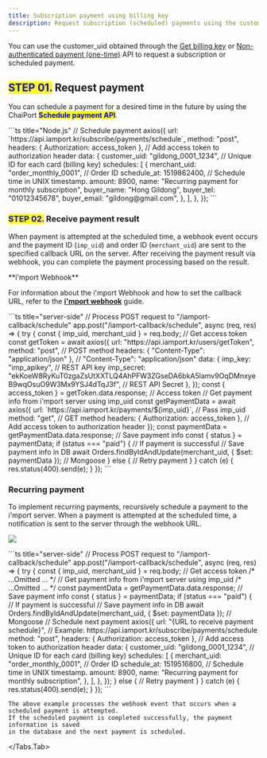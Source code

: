 ```yaml
---
title: Subscription payment using billing key
description: Request subscription (scheduled) payments using the customer_uid.
---
```



You can use the customer\_uid obtained through the [Get billing key](../../../api/billing-key-api/api-1)
or [Non-authenticated payment (one-time)](../../../api/api/request-non-authenticated-payment-one-time-api) API
to request a subscription or scheduled payment.

## <mark style="color:blue;">**STEP 01.**</mark> Request payment

You can schedule a payment for a desired time in the future by using the ChaiPort <mark style="color:blue;">**Schedule payment API**</mark>.

<Tabs>
  <Tabs.Tab title="server-side">
    ```ts title="Node.js"
    // Schedule payment
    axios({
      url: `https://api.iamport.kr/subscribe/payments/schedule`,
      method: "post",
      headers: { Authorization: access_token }, // Add access token to authorization header
      data: {
        customer_uid: "gildong_0001_1234", // Unique ID for each card (billing key)
        schedules: [
          {
            merchant_uid: "order_monthly_0001", // Order ID
            schedule_at: 1519862400, // Schedule time in UNIX timestamp.
            amount: 8900,
            name: "Recurring payment for monthly subscription",
            buyer_name: "Hong Gildong",
            buyer_tel: "01012345678",
            buyer_email: "gildong@gmail.com",
          },
        ],
      },
    });
    ```
  </Tabs.Tab>
</Tabs>

### <mark style="color:blue;">**STEP 02.**</mark> Receive payment result

When payment is attempted at the scheduled time, a webhook event occurs and the payment ID
(`imp_uid`) and order ID (`merchant_uid`) are sent to the specified callback URL on the server.
After receiving the payment result via webhook, you can complete the payment processing based on the
result.

<Hint style="info">
  **i'mport Webhook**

  For information about the i'mport Webhook and how to set the callback URL, refer to the  [**i'mport webhook**](../../../result/webhook) guide.
</Hint>

<Tabs>
  <Tabs.Tab title="Node.js">
    ```ts title="server-side"
    // Process POST request to "/iamport-callback/schedule"
    app.post("/iamport-callback/schedule", async (req, res) => {
      try {
        const { imp_uid, merchant_uid } = req.body;
        // Get access token
        const getToken = await axios({
          url: "https://api.iamport.kr/users/getToken",
          method: "post", // POST method
          headers: { "Content-Type": "application/json" }, // "Content-Type": "application/json"
          data: {
            imp_key: "imp_apikey", // REST API key
            imp_secret:
              "ekKoeW8RyKuT0zgaZsUtXXTLQ4AhPFW3ZGseDA6bkA5lamv9OqDMnxyeB9wqOsuO9W3Mx9YSJ4dTqJ3f", // REST API Secret
          },
        });
        const { access_token } = getToken.data.response; // Access token
        // Get payment info from i'mport server using imp_uid
        const getPaymentData = await axios({
          url: `https://api.iamport.kr/payments/${imp_uid}`, // Pass imp_uid
          method: "get", // GET method
          headers: { Authorization: access_token }, // Add access token to authorization header
        });
        const paymentData = getPaymentData.data.response; // Save payment info
        const { status } = paymentData;
        if (status === "paid") {
          // If payment is successful
          // Save payment info in DB
          await Orders.findByIdAndUpdate(merchant_uid, { $set: paymentData }); // Mongoose
        } else {
          // Retry payment
        }
      } catch (e) {
        res.status(400).send(e);
      }
    });
    ```
  </Tabs.Tab>
</Tabs>

### Recurring payment

To implement recurring payments, recursively schedule a payment to the i'mport server. When a
payment is attempted at the scheduled time, a notification is sent to the server through the webhook
URL.

![](/gitbook-assets/en/recurring.png)

<Tabs>
  <Tabs.Tab title="Node.js">
    ```ts title="server-side"
    // Process POST request to "/iamport-callback/schedule"
    app.post("/iamport-callback/schedule", async (req, res) => {
      try {
        const { imp_uid, merchant_uid } = req.body;
        // Get access token
        /* ...Omitted ... */
        // Get payment info from i'mport server using imp_uid
        /* ...Omitted ... */
        const paymentData = getPaymentData.data.response; // Save payment info
        const { status } = paymentData;
        if (status === "paid") {
          // If payment is successful
          // Save payment info in DB
          await Orders.findByIdAndUpdate(merchant_uid, { $set: paymentData }); // Mongoose
          // Schedule next payment
          axios({
            url: "{URL to receive payment schedule}", // Example: https://api.iamport.kr/subscribe/payments/schedule
            method: "post",
            headers: { Authorization: access_token }, // Add access token to authorization header
            data: {
              customer_uid: "gildong_0001_1234", // Unique ID for each card (billing key)
              schedules: [
                {
                  merchant_uid: "order_monthly_0001", // Order ID
                  schedule_at: 1519516800, // Schedule time in UNIX timestamp.
                  amount: 8900,
                  name: "Recurring payment for monthly subscription",
                },
              ],
            },
          });
        } else {
          // Retry payment
        }
      } catch (e) {
        res.status(400).send(e);
      }
    });
    ```

    The above example processes the webhook event that occurs when a scheduled payment is attempted.
    If the scheduled payment is completed successfully, the payment information is saved
    in the database and the next payment is scheduled.
  </Tabs.Tab>
</Tabs>
